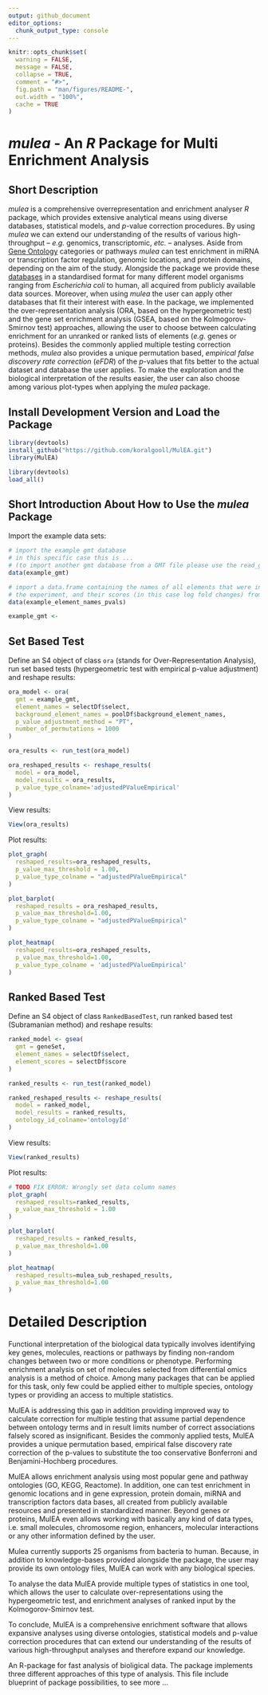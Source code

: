 ```yaml
---
output: github_document
editor_options: 
  chunk_output_type: console
---
```


<!-- README.md is generated from README.Rmd. Please edit that file -->

```r
knitr::opts_chunk$set(
  warning = FALSE, 
  message = FALSE,
  collapse = TRUE,
  comment = "#>",
  fig.path = "man/figures/README-",
  out.width = "100%",
  cache = TRUE
)
```

# *mulea* - An *R* Package for Multi Enrichment Analysis

## Short Description

*mulea* is a comprehensive overrepresentation and enrichment analyser *R* package, which provides extensive analytical means using diverse databases, statistical models, and *p*-value correction procedures. By using *mulea* we can extend our understanding of the results of various high-throughput -- *e.g.* genomics, transcriptomic, *etc.* -- analyses. Aside from [Gene Ontology](http://geneontology.org/) categories or pathways *mulea* can test enrichment in miRNA or transcription factor regulation, genomic locations, and protein domains, depending on the aim of the study. Alongside the package we provide these [databases]() in a standardised format for many different model organisms ranging from *Escherichia coli* to human, all acquired from publicly available data sources. Moreover, when using *mulea* the user can apply other databases that fit their interest with ease. In the package, we implemented the over-representation analysis (ORA, based on the hypergeometric test) and the gene set enrichment analysis (GSEA, based on the Kolmogorov-Smirnov test) approaches, allowing the user to choose between calculating enrichment for an unranked or ranked lists of elements (*e.g.* genes or proteins). Besides the commonly applied multiple testing correction methods, *mulea* also provides a unique permutation based, *empirical false discovery rate correction* (*eFDR*) of the *p*-values that fits better to the actual dataset and database the user applies. To make the exploration and the biological interpretation of the results easier, the user can also choose among various plot-types when applying the *mulea* package.

## Install Development Version and Load the Package

```r
library(devtools)
install_github("https://github.com/koralgooll/MulEA.git")
library(MulEA)
```

```r
library(devtools)
load_all()
```

## Short Introduction About How to Use the *mulea* Package

Import the example data sets:

```r
# import the example gmt database
# in this specific case this is ...
# (to import another gmt database from a GMT file please use the read_gmt() function)
data(example_gmt)

# import a data.frame containing the names of all elements that were involved in 
# the experiment, and their scores (in this case log fold changes) from the experiment
data(example_element_names_pvals)
```

```r
example_gmt <- 
```


## Set Based Test

Define an S4 object of class `ora` (stands for Over-Representation Analysis), run set based tests (hypergeometric test with empirical p-value adjustment) and reshape results:

```r
ora_model <- ora(
  gmt = example_gmt,
  element_names = selectDf$select, 
  background_element_names = poolDf$background_element_names,
  p_value_adjustment_method = "PT",
  number_of_permutations = 1000
)

ora_results <- run_test(ora_model)

ora_reshaped_results <- reshape_results(
  model = ora_model, 
  model_results = ora_results, 
  p_value_type_colname='adjustedPValueEmpirical'
)
```

View results:

```r
View(ora_results)
```

Plot results:

```r
plot_graph(
  reshaped_results=ora_reshaped_results,
  p_value_max_threshold = 1.00,
  p_value_type_colname = "adjustedPValueEmpirical"
)
```

```r
plot_barplot(
  reshaped_results = ora_reshaped_results,
  p_value_max_threshold=1.00,
  p_value_type_colname = "adjustedPValueEmpirical"
)
```

```r
plot_heatmap(
  reshaped_results=ora_reshaped_results,
  p_value_max_threshold=1.00,
  p_value_type_colname = 'adjustedPValueEmpirical'
)
```

## Ranked Based Test

Define an S4 object of class `RankedBasedTest`, run ranked based test (Subramanian method) and reshape results:

```r
ranked_model <- gsea(
  gmt = geneSet,
  element_names = selectDf$select,
  element_scores = selectDf$score
)

ranked_results <- run_test(ranked_model)

ranked_reshaped_results <- reshape_results(
  model = ranked_model, 
  model_results = ranked_results, 
  ontology_id_colname='ontologyId'
)
```

View results:

```r
View(ranked_results)
```

Plot results:

```r
# TODO FIX ERROR: Wrongly set data column names
plot_graph(
  reshaped_results=ranked_results,
  p_value_max_threshold = 1.00
)

plot_barplot(
  reshaped_results = ranked_results,
  p_value_max_threshold=1.00
)

plot_heatmap(
  reshaped_results=mulea_sub_reshaped_results,
  p_value_max_threshold=1.00
)
```

# Detailed Description

Functional interpretation of the biological data typically involves identifying key genes, molecules, reactions or pathways by finding non-random changes between two or more conditions or phenotype. Performing enrichment analysis on set of molecules selected from differential omics analysis is a method of choice. Among many packages that can be applied for this task, only few could be applied either to multiple species, ontology types or providing an access to multiple statistics.

MulEA is addressing this gap in addition providing improved way to calculate correction for multiple testing that assume partial dependence between ontology terms and in result limits number of correct associations falsely scored as insignificant. Besides the commonly applied tests, MulEA provides a unique permutation based, empirical false discovery rate correction of the p-values to substitute the too conservative Bonferroni and Benjamini-Hochberg procedures.

MulEA allows enrichment analysis using most popular gene and pathway ontologies (GO, KEGG, Reactome). In addition, one can test enrichment in genomic locations and in gene expression, protein domain, miRNA and transcription factors data bases, all created from publicly available resources and presented in standardized manner. Beyond genes or proteins, MulEA even allows working with basically any kind of data types, i.e. small molecules, chromosome region, enhancers, molecular interactions or any other information defined by the user.

Mulea currently supports 25 organisms from bacteria to human. Because, in addition to knowledge-bases provided alongside the package, the user may provide its own ontology files, MulEA can work with any biological species.

To analyse the data MulEA provide multiple types of statistics in one tool, which allows the user to calculate over-representations using the hypergeometric test, and enrichment analyses of ranked input by the Kolmogorov-Smirnov test.

To conclude, MulEA is a comprehensive enrichment software that allows expansive analyses using diverse ontologies, statistical models and p-value correction procedures that can extend our understanding of the results of various high-throughput analyses and therefore expand our knowledge.

An R-package for fast analysis of bioligical data. The package implements three different approaches of this type of analysis. This file include blueprint of package possibilities, to see more ...
